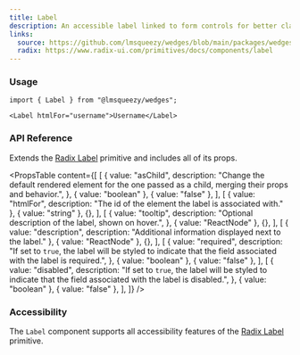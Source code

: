 ```yaml
---
title: Label
description: An accessible label linked to form controls for better clarity and usability.
links:
  source: https://github.com/lmsqueezy/wedges/blob/main/packages/wedges/src/components/Label/Label.tsx
  radix: https://www.radix-ui.com/primitives/docs/components/label
---
```


<PreviewComponent name="label/preview" />

### Usage

```tsx
import { Label } from "@lmsqueezy/wedges";
```

```tsx showLineNumbers
<Label htmlFor="username">Username</Label>
```

### API Reference

Extends the <a href="https://www.radix-ui.com/primitives/docs/components/label" rel="nofollow noreferrer" target="_blank">Radix Label</a> primitive and includes all of its props.

<PropsTable
  content={[
    [
      {
        value: "asChild",
        description:
          "Change the default rendered element for the one passed as a child, merging their props and behavior.",
      },
      { value: "boolean" },
      { value: "false" },
    ],
    [
      { value: "htmlFor", description: "The id of the element the label is associated with." },
      { value: "string" },
      {},
    ],
    [
      {
        value: "tooltip",
        description: "Optional description of the label, shown on hover.",
      },
      { value: "ReactNode" },
      {},
    ],
    [
      { value: "description", description: "Additional information displayed next to the label." },
      { value: "ReactNode" },
      {},
    ],
    [
      {
        value: "required",
        description:
          "If set to `true`, the label will be styled to indicate that the field associated with the label is required.",
      },
      { value: "boolean" },
      { value: "false" },
    ],
    [
      {
        value: "disabled",
        description:
          "If set to `true`, the label will be styled to indicate that the field associated with the label is disabled.",
      },
      { value: "boolean" },
      { value: "false" },
    ],
  ]}
/>

### Accessibility

The `Label` component supports all accessibility features of the <a href="https://www.radix-ui.com/primitives/docs/components/label#accessibility" target="_blank" rel="nofollow noreferrer">Radix Label</a> primitive.
